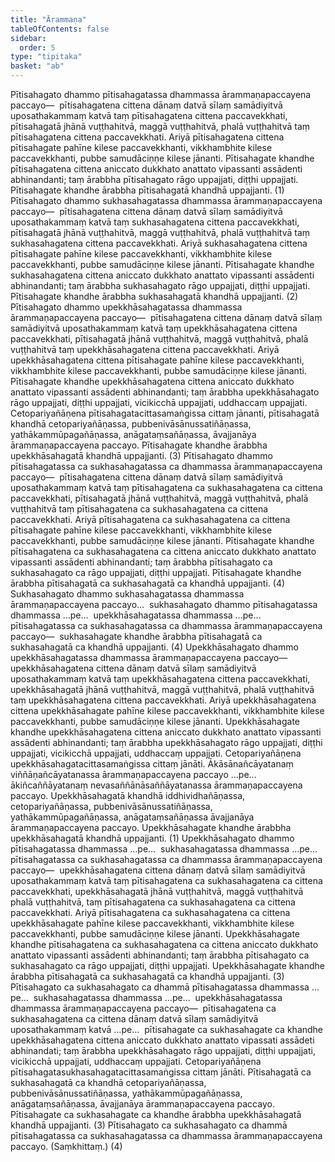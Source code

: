 ```yaml
---
title: "Ārammaṇa"
tableOfContents: false
sidebar:
  order: 5
type: "tipitaka"
basket: "ab"
---
```



<DynamicBreadcrumb />

<Division number="19">

<Paragraph number="684">
Pītisahagato dhammo pītisahagatassa dhammassa ārammaṇapaccayena paccayo—  pītisahagatena cittena dānaṃ datvā sīlaṃ samādiyitvā uposathakammaṃ katvā taṃ pītisahagatena cittena paccavekkhati, pītisahagatā jhānā vuṭṭhahitvā, maggā vuṭṭhahitvā, phalā vuṭṭhahitvā taṃ pītisahagatena cittena paccavekkhati. Ariyā pītisahagatena cittena pītisahagate pahīne kilese paccavekkhanti, vikkhambhite kilese paccavekkhanti, pubbe samudāciṇṇe kilese jānanti. Pītisahagate khandhe pītisahagatena cittena aniccato dukkhato anattato vipassanti assādenti abhinandanti; taṃ ārabbha pītisahagato rāgo uppajjati, diṭṭhi uppajjati. Pītisahagate khandhe ārabbha pītisahagatā khandhā uppajjanti. (1)
</Paragraph>

<Paragraph number="685">
Pītisahagato dhammo sukhasahagatassa dhammassa ārammaṇapaccayena paccayo—  pītisahagatena cittena dānaṃ datvā sīlaṃ samādiyitvā uposathakammaṃ katvā taṃ sukhasahagatena cittena paccavekkhati, pītisahagatā jhānā vuṭṭhahitvā, maggā vuṭṭhahitvā, phalā vuṭṭhahitvā taṃ sukhasahagatena cittena paccavekkhati. Ariyā sukhasahagatena cittena pītisahagate pahīne kilese paccavekkhanti, vikkhambhite kilese paccavekkhanti, pubbe samudāciṇṇe kilese jānanti. Pītisahagate khandhe sukhasahagatena cittena aniccato dukkhato anattato vipassanti assādenti abhinandanti; taṃ ārabbha sukhasahagato rāgo uppajjati, diṭṭhi uppajjati. Pītisahagate khandhe ārabbha sukhasahagatā khandhā uppajjanti. (2)
</Paragraph>

<Paragraph number="686">
Pītisahagato dhammo upekkhāsahagatassa dhammassa ārammaṇapaccayena paccayo—  pītisahagatena cittena dānaṃ datvā sīlaṃ samādiyitvā uposathakammaṃ katvā taṃ upekkhāsahagatena cittena paccavekkhati, pītisahagatā jhānā vuṭṭhahitvā, maggā vuṭṭhahitvā, phalā vuṭṭhahitvā taṃ upekkhāsahagatena cittena paccavekkhati. Ariyā upekkhāsahagatena cittena pītisahagate pahīne kilese paccavekkhanti, vikkhambhite kilese paccavekkhanti, pubbe samudāciṇṇe kilese jānanti. Pītisahagate khandhe upekkhāsahagatena cittena aniccato dukkhato anattato vipassanti assādenti abhinandanti; taṃ ārabbha upekkhāsahagato rāgo uppajjati, diṭṭhi uppajjati, vicikicchā uppajjati, uddhaccaṃ uppajjati. Cetopariyañāṇena pītisahagatacittasamaṅgissa cittaṃ jānanti, pītisahagatā khandhā cetopariyañāṇassa, pubbenivāsānussatiñāṇassa, yathākammūpagañāṇassa, anāgataṃsañāṇassa, āvajjanāya ārammaṇapaccayena paccayo. Pītisahagate khandhe ārabbha upekkhāsahagatā khandhā uppajjanti. (3)
</Paragraph>

<Paragraph number="687">
Pītisahagato dhammo pītisahagatassa ca sukhasahagatassa ca dhammassa ārammaṇapaccayena paccayo—  pītisahagatena cittena dānaṃ datvā sīlaṃ samādiyitvā uposathakammaṃ katvā taṃ pītisahagatena ca sukhasahagatena ca cittena paccavekkhati, pītisahagatā jhānā vuṭṭhahitvā, maggā vuṭṭhahitvā, phalā vuṭṭhahitvā taṃ pītisahagatena ca sukhasahagatena ca cittena paccavekkhati. Ariyā pītisahagatena ca sukhasahagatena ca cittena pītisahagate pahīne kilese paccavekkhanti, vikkhambhite kilese paccavekkhanti, pubbe samudāciṇṇe kilese jānanti. Pītisahagate khandhe pītisahagatena ca sukhasahagatena ca cittena aniccato dukkhato anattato vipassanti assādenti abhinandanti; taṃ ārabbha pītisahagato ca sukhasahagato ca rāgo uppajjati, diṭṭhi uppajjati. Pītisahagate khandhe ārabbha pītisahagatā ca sukhasahagatā ca khandhā uppajjanti. (4)
</Paragraph>

</Division>
<Division number="20">

<Paragraph number="688">
Sukhasahagato dhammo sukhasahagatassa dhammassa ārammaṇapaccayena paccayo…  sukhasahagato dhammo pītisahagatassa dhammassa …pe…  upekkhāsahagatassa dhammassa …pe…  pītisahagatassa ca sukhasahagatassa ca dhammassa ārammaṇapaccayena paccayo—  sukhasahagate khandhe ārabbha pītisahagatā ca sukhasahagatā ca khandhā uppajjanti. (4)
</Paragraph>

<Paragraph number="689">
Upekkhāsahagato dhammo upekkhāsahagatassa dhammassa ārammaṇapaccayena paccayo—  upekkhāsahagatena cittena dānaṃ datvā sīlaṃ samādiyitvā uposathakammaṃ katvā taṃ upekkhāsahagatena cittena paccavekkhati, upekkhāsahagatā jhānā vuṭṭhahitvā, maggā vuṭṭhahitvā, phalā vuṭṭhahitvā taṃ upekkhāsahagatena cittena paccavekkhati. Ariyā upekkhāsahagatena cittena upekkhāsahagate pahīne kilese paccavekkhanti, vikkhambhite kilese paccavekkhanti, pubbe samudāciṇṇe kilese jānanti. Upekkhāsahagate khandhe upekkhāsahagatena cittena aniccato dukkhato anattato vipassanti assādenti abhinandanti; taṃ ārabbha upekkhāsahagato rāgo uppajjati, diṭṭhi uppajjati, vicikicchā uppajjati, uddhaccaṃ uppajjati. Cetopariyañāṇena upekkhāsahagatacittasamaṅgissa cittaṃ jānāti. Ākāsānañcāyatanaṃ viññāṇañcāyatanassa ārammaṇapaccayena paccayo …pe…  ākiñcaññāyatanaṃ nevasaññānāsaññāyatanassa ārammaṇapaccayena paccayo. Upekkhāsahagatā khandhā iddhividhañāṇassa, cetopariyañāṇassa, pubbenivāsānussatiñāṇassa, yathākammūpagañāṇassa, anāgataṃsañāṇassa āvajjanāya ārammaṇapaccayena paccayo. Upekkhāsahagate khandhe ārabbha upekkhāsahagatā khandhā uppajjanti. (1)
</Paragraph>

<Paragraph number="690">
Upekkhāsahagato dhammo pītisahagatassa dhammassa …pe…  sukhasahagatassa dhammassa …pe…  pītisahagatassa ca sukhasahagatassa ca dhammassa ārammaṇapaccayena paccayo—  upekkhāsahagatena cittena dānaṃ datvā sīlaṃ samādiyitvā uposathakammaṃ katvā taṃ pītisahagatena ca sukhasahagatena ca cittena paccavekkhati, upekkhāsahagatā jhānā vuṭṭhahitvā, maggā vuṭṭhahitvā phalā vuṭṭhahitvā, taṃ pītisahagatena ca sukhasahagatena ca cittena paccavekkhati. Ariyā pītisahagatena ca sukhasahagatena ca cittena upekkhāsahagate pahīne kilese paccavekkhanti, vikkhambhite kilese paccavekkhanti, pubbe samudāciṇṇe kilese jānanti. Upekkhāsahagate khandhe pītisahagatena ca sukhasahagatena ca cittena aniccato dukkhato anattato vipassanti assādenti abhinandanti; taṃ ārabbha pītisahagato ca sukhasahagato ca rāgo uppajjati, diṭṭhi uppajjati. Upekkhāsahagate khandhe ārabbha pītisahagatā ca sukhasahagatā ca khandhā uppajjanti. (3)
</Paragraph>

</Division>
<Division number="21">

<Paragraph number="691">
Pītisahagato ca sukhasahagato ca dhammā pītisahagatassa dhammassa …pe…  sukhasahagatassa dhammassa …pe…  upekkhāsahagatassa dhammassa ārammaṇapaccayena paccayo—  pītisahagatena ca sukhasahagatena ca cittena dānaṃ datvā sīlaṃ samādiyitvā uposathakammaṃ katvā …pe…  pītisahagate ca sukhasahagate ca khandhe upekkhāsahagatena cittena aniccato dukkhato anattato vipassati assādeti abhinandati; taṃ ārabbha upekkhāsahagato rāgo uppajjati, diṭṭhi uppajjati, vicikicchā uppajjati, uddhaccaṃ uppajjati. Cetopariyañāṇena pītisahagatasukhasahagatacittasamaṅgissa cittaṃ jānāti. Pītisahagatā ca sukhasahagatā ca khandhā cetopariyañāṇassa, pubbenivāsānussatiñāṇassa, yathākammūpagañāṇassa, anāgataṃsañāṇassa, āvajjanāya ārammaṇapaccayena paccayo. Pītisahagate ca sukhasahagate ca khandhe ārabbha upekkhāsahagatā khandhā uppajjanti. (3)
</Paragraph>

<Paragraph number="692">
Pītisahagato ca sukhasahagato ca dhammā pītisahagatassa ca sukhasahagatassa ca dhammassa ārammaṇapaccayena paccayo. (Saṃkhittaṃ.) (4)
</Paragraph>
</Division>